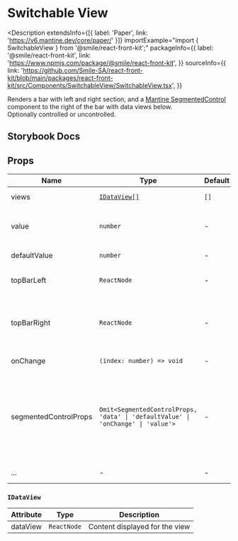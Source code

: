# Switchable View

<Description
  extendsInfo={[{ label: 'Paper', link: 'https://v6.mantine.dev/core/paper/' }]}
  importExample="import { SwitchableView } from '@smile/react-front-kit';"
  packageInfo={{
    label: '@smile/react-front-kit',
    link: 'https://www.npmjs.com/package/@smile/react-front-kit',
  }}
  sourceInfo={{
    link: 'https://github.com/Smile-SA/react-front-kit/blob/main/packages/react-front-kit/src/Components/SwitchableView/SwitchableView.tsx',
  }}
>
  Renders a bar with left and right section, and a [Mantine
  SegmentedControl]('https://v6.mantine.dev/core/segmented-control/') component
  to the right of the bar with data views below. <br />
  Optionally controlled or uncontrolled.
</Description>

## Storybook Docs

<StorybookEmbed
  storyId="3-custom-components-switchableview--docs"
  height="1760"
/>

## Props

| Name                  | Type                                                                             | Default | Description                                                                                                                                                                                                 |
| --------------------- | -------------------------------------------------------------------------------- | ------- | ----------------------------------------------------------------------------------------------------------------------------------------------------------------------------------------------------------- |
| views <Required/>     | [`IDataView[]`](#idataview)                                                      | `[]`    | Array of all data views                                                                                                                                                                                     |
| value                 | `number`                                                                         | -       | Index of the active view, when component is controlled                                                                                                                                                      |
| defaultValue          | `number`                                                                         | -       | Default index of the active view                                                                                                                                                                            |
| topBarLeft            | `ReactNode`                                                                      | -       | ReactNode for the left section of the top bar                                                                                                                                                               |
| topBarRight           | `ReactNode`                                                                      | -       | ReactNode for the right section of the top bar, to the left of the SegmentedControl buttons                                                                                                                 |
| onChange              | `(index: number) => void`                                                        | -       | Called when active view changes                                                                                                                                                                             |
| segmentedControlProps | `Omit<SegmentedControlProps, 'data' \| 'defaultValue' \| 'onChange' \| 'value'>` | -       | Props of [SegmentedControl](https://v6.mantine.dev/core/segmented-control/?t=props), or function returning props, except 'data', 'defaultValue', 'onChange' and 'value' which are handled by this component |
| ...                   | -                                                                                | -       | extends [Paper props](https://v6.mantine.dev/core/paper/?t=props)                                                                                                                                           |

### `IDataView`

| Attribute | Type        | Description                    |
| --------- | ----------- | ------------------------------ |
| dataView  | `ReactNode` | Content displayed for the view |
